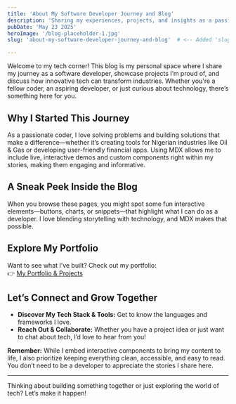 ```yaml
---
title: 'About My Software Developer Journey and Blog'
description: 'Sharing my experiences, projects, and insights as a passionate software developer dedicated to building impactful solutions.'
pubDate: 'May 23 2025'
heroImage: '/blog-placeholder-1.jpg'
slug: 'about-my-software-developer-journey-and-blog'  # <-- Added 'slug' for dynamic route matching

---
```


Welcome to my tech corner! This blog is my personal space where I share my journey as a software developer, showcase projects I’m proud of, and discuss how innovative tech can transform industries. Whether you're a fellow coder, an aspiring developer, or just curious about technology, there’s something here for you.

## Why I Started This Journey

As a passionate coder, I love solving problems and building solutions that make a difference—whether it’s creating tools for Nigerian industries like Oil & Gas or developing user-friendly financial apps. Using MDX allows me to include live, interactive demos and custom components right within my stories, making them engaging and informative.

## A Sneak Peek Inside the Blog

When you browse these pages, you might spot some fun interactive elements—buttons, charts, or snippets—that highlight what I can do as a developer. I love blending storytelling with technology, and MDX makes that possible.

## Explore My Portfolio

Want to see what I’ve built? Check out my portfolio:  
👉 [My Portfolio & Projects](https://austin-ibe-portfolio-demo1.netlify.app)

## Let’s Connect and Grow Together

- **Discover My Tech Stack & Tools:** Get to know the languages and frameworks I love.  
- **Reach Out & Collaborate:** Whether you have a project idea or just want to chat about tech, I’d love to hear from you!

**Remember:** While I embed interactive components to bring my content to life, I also prioritize keeping everything clean, accessible, and easy to read. You don’t need to be a developer to appreciate the stories I share here.

---

Thinking about building something together or just exploring the world of tech? Let’s make it happen!  